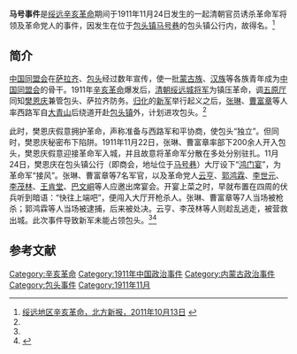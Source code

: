 '''马号事件'''是[[绥远|绥远]][[辛亥革命|辛亥革命]]期间于1911年11月24日发生的一起清朝官员诱杀革命军将领及革命党人的事件，因发生在位于[[包头|包头镇]][[马号巷|马号巷]]的包头镇公行内，故得名。<ref name=bfxb>[http://szb.northnews.cn/bfxb/html/2011-10/13/content_867313.htm 绥远地区辛亥革命，北方新报，2011年10月13日] {{webarchive|url=https://web.archive.org/web/20160305140120/http://szb.northnews.cn/bfxb/html/2011-10/13/content_867313.htm |date=2016年3月5日 }}</ref>

==简介==
[[中国同盟会|中国同盟会]]在[[萨拉齐厅|萨拉齐]]、[[包头|包头]]经过数年宣传，使一批[[蒙古族|蒙古族]]、[[汉族|汉族]]等各族青年成为[[中国同盟会|中国同盟会]]的骨干。1911年[[辛亥革命|辛亥革命]]爆发后，[[清朝|清朝]][[绥远城将军|绥远城将军]]为镇压革命，调[[五原厅|五原厅]]同知[[樊恩庆|樊恩庆]]兼管包头、萨拉齐防务。[[归绥|归化]]的[[新建陆军|新军]]举行起义之后，[[张琳|张琳]]、[[曹富章|曹富章]]等人率西路军自[[大青山|大青山]]后绕道开赴[[包头|包头镇]]外，计划进攻包头。<ref name=bfxb/>

此时，樊恩庆假意拥护革命，声称准备与西路军和平协商，使包头“独立”。但同时，樊恩庆秘密布下陷阱。1911年11月22日，张琳、曹富章率部下200余人开入包头，樊恩庆假意迎接革命军入城，并且故意将革命军分散在多处分别驻扎。11月24日，樊恩庆在包头镇公行（即商会，地址位于[[马号巷|马号巷]]）大厅设下“[[鸿门宴|鸿门宴]]”，为革命军“接风”。张琳、曹富章等7名军官，以及革命党人[[云亨|云亨]]、[[郭鸿霖|郭鸿霖]]、[[李世元|李世元]]、[[李茂林|李茂林]]、[[王肯堂|王肯堂]]、[[巴文峒|巴文峒]]等人应邀出席宴会。开宴上菜之时，早就布置在四周的伏兵听到暗语：“快往上端吧”，便闯入大厅开枪杀人。张琳、曹富章等7人当场被枪杀；郭鸿霖等人当场被逮捕，后来被处决。云亨、李茂林等人则趁乱逃走，被营救出城。此次事件导致新军未能占领包头。<ref name=bfxb/><ref>{{Cite web |url=http://www.nmg.xinhuanet.com/bnfynmg/bnbs/zzp/zz7.htm |title=绥远辛亥起义纪实，新华网，于2013-05-28查阅 |accessdate=2013-05-28 |archive-date=2012-06-19 |archive-url=https://web.archive.org/web/20120619015431/http://www.nmg.xinhuanet.com/bnfynmg/bnbs/zzp/zz7.htm |dead-url=no }}</ref>

==参考文献==
{{Reflist|2}}

[[Category:辛亥革命|Category:辛亥革命]]
[[Category:1911年中国政治事件|Category:1911年中国政治事件]]
[[Category:内蒙古政治事件|Category:内蒙古政治事件]]
[[Category:包头事件|Category:包头事件]]
[[Category:1911年11月|Category:1911年11月]]